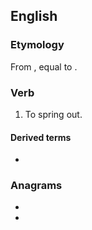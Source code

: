 ==English==

===Etymology===
From {{etyl|enm|en}} {{m|enm|outspringen}}, equal to {{prefix|out|spring|lang=en}}.

===Verb===
{{en-verb|outsprings|outspringing|outsprang|outsprung}}

# {{label|en|intransitive}} To spring out.

====Derived terms====
* {{l|en|outspringing}}<!--noun-->

===Anagrams===
* {{l|en|posturing}}
* {{l|en|sprouting}}